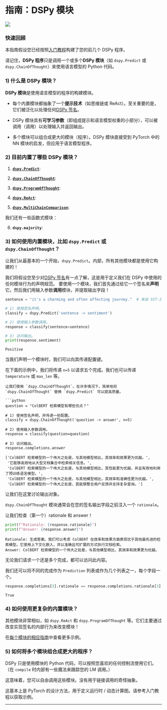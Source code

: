 
# 指南：DSPy 模块

[<img align="center" src="https://colab.research.google.com/assets/colab-badge.svg" />](https://colab.research.google.com/github/stanfordnlp/dspy/blob/main/docs/guides/modules.ipynb)

### 快速回顾

本指南假设您已经按照[入门教程](https://colab.research.google.com/github/stanfordnlp/dspy/blob/main/intro.ipynb)构建了您的前几个 DSPy 程序。

请记住，**DSPy 程序**只是调用一个或多个**DSPy 模块**（如 `dspy.Predict` 或 `dspy.ChainOfThought`）来使用语言模型的 Python 代码。

### 1) 什么是 DSPy 模块？

**DSPy 模块**是使用语言模型的程序的构建模块。

- 每个内置模块都抽象了一个**提示技术**（如思维链或 ReAct）。至关重要的是，它们被泛化以处理任何[DSPy 签名](https://dspy-docs.vercel.app/docs/building-blocks/signatures)。

- DSPy 模块具有**可学习参数**（即组成提示和语言模型权重的小部分），可以被调用（调用）以处理输入并返回输出。

- 多个模块可以组合成更大的模块（程序）。DSPy 模块直接受到 PyTorch 中的 NN 模块的启发，但应用于语言模型程序。

### 2) 目前内置了哪些 DSPy 模块？

1. **[`dspy.Predict`](https://dspy-docs.vercel.app/api/modules/Predict)**:

2. **[`dspy.ChainOfThought`](https://dspy-docs.vercel.app/api/modules/ChainOfThought)**: 

3. **[`dspy.ProgramOfThought`](https://dspy-docs.vercel.app/api/modules/ProgramOfThought)**:

4. **[`dspy.ReAct`](https://dspy-docs.vercel.app/api/modules/ReAct)**:

5. **[`dspy.MultiChainComparison`](https://dspy-docs.vercel.app/api/modules/MultiChainComparison)**:


我们还有一些函数式模块：

6. **`dspy.majority`**:

### 3) 如何使用内置模块，比如 `dspy.Predict` 或 `dspy.ChainOfThought`？

让我们从最基本的一个开始，`dspy.Predict`。内部，所有其他模块都是使用它构建的！

我们将假设您至少对[DSPy 签名](https://dspy-docs.vercel.app/docs/building-blocks/signatures)有一点了解，这是用于定义我们在 DSPy 中使用的任何模块行为的声明规范。
要使用一个模块，我们首先通过给它一个签名来**声明**它。然后我们用输入参数**调用**模块，并提取输出字段！


```python
sentence = "it's a charming and often affecting journey."  # 来自 SST-2 数据集的示例。

# 1) 使用签名声明。
classify = dspy.Predict('sentence -> sentiment')

# 2) 使用输入参数调用。
response = classify(sentence=sentence)

# 3) 访问输出。
print(response.sentiment)
```

```text
Positive
```
    

当我们声明一个模块时，我们可以向其传递配置键。

在下面的示例中，我们将传递 `n=5` 以请求五个完成。我们也可以传递 `temperature` 或 `max_len` 等。
```
让我们使用 `dspy.ChainOfThought`。在许多情况下，简单地将 `dspy.ChainOfThought` 替换 `dspy.Predict` 可以提高质量。

```python
question = "ColBERT 检索模型有哪些优点？"

# 1) 使用签名声明，并传递一些配置。
classify = dspy.ChainOfThought('question -> answer', n=5)

# 2) 使用输入参数调用。
response = classify(question=question)

# 3) 访问输出。
response.completions.answer
```

```text
['ColBERT 检索模型的一个伟大之处是，与其他模型相比，其效率和效果更为优越。',
 '它能够高效地从大型文档集合中检索相关信息。',
 'ColBERT 检索模型的一个伟大之处是，与其他模型相比，其性能更为优越，并且有效地利用了预训练语言模型。',
 'ColBERT 检索模型的一个伟大之处是，与其他模型相比，其效率和准确性更为优越。',
 'ColBERT 检索模型的一个伟大之处是，其能够整合用户反馈并支持复杂查询。']
```


让我们在这里讨论输出对象。

`dspy.ChainOfThought` 模块通常会在您的签名输出字段之前注入一个 `rationale`。

让我们检查（第一个）rationale 和 answer！

```python
print(f"Rationale: {response.rationale}")
print(f"Answer: {response.answer}")
```

    Rationale: 生成答案。我们可以考虑 ColBERT 在效率和效果方面表现优于其他最先进的检索模型。它使用上下文化嵌入，并以准确且可扩展的方式执行文档检索。
    Answer: ColBERT 检索模型的一个伟大之处是，与其他模型相比，其效率和效果更为优越。
    

无论我们请求一个还是多个完成，都可以访问此内容。

我们还可以将不同的完成作为 `Prediction` 列表或作为几个列表之一，每个字段一个。

```python
response.completions[3].rationale == response.completions.rationale[3]
```

```text
True
```



### 4) 如何使用更复杂的内置模块？

其他模块非常相似，如 `dspy.ReAct` 和 `dspy.ProgramOfThought` 等。它们主要通过改变实现签名的内部行为来改变模块！

在[每个模块的相应指南](https://dspy-docs.vercel.app/docs/category/modules)中查看更多示例。

### 5) 如何将多个模块组合成更大的程序？

DSPy 只是使用模块的 Python 代码，可以按照您喜欢的任何控制流使用它们。（在 `compile` 时内部有一些魔法来跟踪您的 LM 调用。）

这意味着，您可以自由调用这些模块。没有用于链接调用的奇怪抽象。

这基本上是 PyTorch 的设计方法，用于定义运行时 / 动态计算图。请参考入门教程以获取示例。

***

<AuthorDetails name="Arnav Singhvi"/>